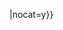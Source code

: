 <noinclude>
{{AutoTemplateDoc}}
</noinclude>{{Uncategorized|time={{<includeonly>subst:</includeonly>#time:c}}<noinclude>|nocat=y</noinclude>}}